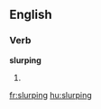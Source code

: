 ==English==

===Verb===
'''slurping'''

# {{present participle of|[[slurp]]}}

[[fr:slurping]]
[[hu:slurping]]